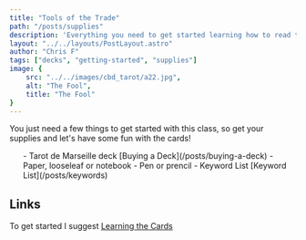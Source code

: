```yaml
---
title: "Tools of the Trade"
path: "/posts/supplies"
description: 'Everything you need to get started learning how to read the tarot.'
layout: "../../layouts/PostLayout.astro"
author: "Chris F"
tags: ["decks", "getting-started", "supplies"]
image: {
    src: "../../images/cbd_tarot/a22.jpg",
    alt: "The Fool",
    title: "The Fool"
}
---
```


You just need a few things to get started with this class, so get your supplies and let's have some fun with the cards!
<ul class="content-list">
- Tarot de Marseille deck [Buying a Deck](/posts/buying-a-deck)
- Paper, looseleaf or notebook
- Pen or prencil
- Keyword List [Keyword List](/posts/keywords)
</ul>

## Links

To get started I suggest [Learning the Cards](/posts/learning-the-cards)
